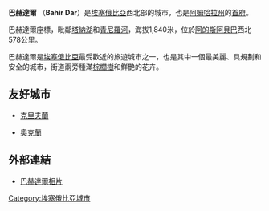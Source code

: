{{Multiple issues|
{{Expand language|1=en|time=2021-02-04T11:02:24+00:00}}
{{Expert needed|subject=衣索比亞|time=2021-02-04T11:02:24+00:00}}
{{Unreferenced|time=2021-02-04T11:02:24+00:00}}
}}
<!-- Infobox begins here; main text of article is below -->
{{Infobox Settlement
|official_name          = 巴赫達爾
|other_name             = 
|native_name            =  <!-- for cities whose native name is not in English -->
|nickname               = 
|settlement_type        = 
|motto                  = 
|image_skyline          = BahirdarCityCenter.jpg
|imagesize              = 
|image_caption          = 巴赫達爾市中心
|image_flag             = 
|flag_size              =
|image_seal             = 
|seal_size              =
|image_shield           = 
|shield_size            =
|city_logo              =
|citylogo_size          =
|image_map              =
|mapsize                = 
|map_caption            = 
|image_map1             = 
|mapsize1               = 
|map_caption1           = 
|image_dot_map          =
|dot_mapsize            =
|dot_map_caption        =
|dot_x =  |dot_y =
|pushpin_map            = 
|pushpin_label_position = 
|pushpin_map_caption    = 
|pushpin_mapsize        =
|subdivision_type       = 國家
|subdivision_name       = {{flagcountry|Ethiopia}}
|subdivision_type1      = 州份
|subdivision_name1      = [[阿姆哈拉州|阿姆哈拉州]]
|subdivision_type2      = 區
|subdivision_name2      = 巴赫達爾
|subdivision_type3      = 
|subdivision_name3      = 
|subdivision_type4      = 
|subdivision_name4      = 
|government_footnotes   =
|government_type        =
|leader_title           = 
|leader_name            = 
|leader_title1          =  <!-- for places with, say, both a mayor and a city manager -->
|leader_name1           =
|leader_title2          =
|leader_name2           =
|leader_title3          =
|leader_name3           =
|leader_title4          =
|leader_name4           =
|established_title      =  
|established_date       = 
|established_title2     =  <!-- Incorporated (town) -->
|established_date2      = 
|established_title3     =  <!-- Incorporated (city) -->
|established_date3      = 
|area_magnitude         = 
|unit_pref                = <!--Enter: Imperial, if Imperial (metric) is desired-->
|area_footnotes           =
|area_total_km2           = <!-- ALL fields dealing with a measurements are subject to automatic unit conversion-->
|area_land_km2            = <!--See table @ Template:Infobox Settlement for details on automatic unit conversion-->
|area_water_km2           = 
|area_total_sq_mi         = 
|area_land_sq_mi          = 
|area_water_sq_mi         = 
|area_water_percent       = 
|area_urban_km2           = 
|area_urban_sq_mi         = 
|area_metro_km2           = 
|area_metro_sq_mi         = 
|population_as_of               = 2008
|population_footnotes           = 
|population_note                = 
|population_total               = 199,210
|population_density_km2         = 
|population_density_sq_mi       = 
|population_metro               =
|population_density_metro_km2   =
|population_density_metro_sq_mi =
|population_urban               = 
|population_density_urban_km2   =
|population_density_urban_sq_mi =
|population_blank1_title        =
|population_blank1              =
|population_density_blank1_km2 =   
|population_density_blank1_sq_mi = 
|timezone               = [[東非時間|東非時間]]
|utc_offset             = +3
|timezone_DST           = 
|utc_offset_DST         = 
|latd=11 |latm=36 |latNS=N
|longd=37 |longm=23 |longEW=E
|elevation_footnotes    =  <!--for references: use <ref> </ref> tags-->
|elevation_m            = 1840
|elevation_ft           = 
|postal_code_type       =  <!-- enter ZIP code, Postcode, Post code, Postal code... -->
|postal_code            =
|area_code              =
|blank_name             =
|blank_info             =
|blank1_name            =
|blank1_info            =
|website                = 
|footnotes              = 
}} <!-- Infobox ends; main text of article begins on next line -->

'''巴赫達爾''' （'''Bahir Dar'''）是[[埃塞俄比亞|埃塞俄比亞]]西北部的城市，也是[[阿姆哈拉州|阿姆哈拉州]]的[[首府|首府]]。

巴赫達爾座標{{coord|11|36|N|37|23|E|display=inline,title}}，毗鄰[[塔納湖|塔納湖]]和[[青尼羅河|青尼羅河]]，海拔1,840米，位於[[阿的斯阿貝巴|阿的斯阿貝巴]]西北578公里。

巴赫達爾是[[埃塞俄比亞|埃塞俄比亞]]最受歡近的旅遊城市之一，也是其中一個最美麗、具規劃和安全的城市，街道兩旁種滿[[棕櫚樹|棕櫚樹]]和鮮艷的花卉。

==友好城市==
{{MultiCol}}
*{{flagcountry|United States}}[[克里夫蘭_(俄亥俄州)|克里夫蘭]]
*{{flagcountry|United States}}[[屋崙_(加利福尼亞州)|奧克蘭]]
{{EndMultiCol}}

==外部連結==
* [https://web.archive.org/web/20081016085408/http://www.impetusinmundum.de/documentation/Album.html?Bildliste=5a081949-5a081960x5a0a1977-5a0b198ex5a0c19cd-5a0e19d2&Region=Bahir%20Dar 巴赫達爾相片]

{{Amhara divisions}}

[[Category:埃塞俄比亞城市|Category:埃塞俄比亞城市]]
